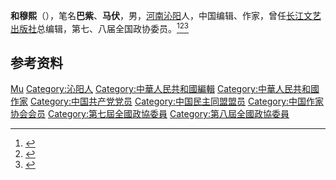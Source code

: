 '''和穆熙'''（{{bd|1930年|}}），笔名'''巴紫'''、'''马伏'''，男，[[河南|河南]][[沁阳|沁阳]]人，中国编辑、作家，曾任[[长江文艺出版社|长江文艺出版社]]总编辑，第七、八届全国政协委员。<ref>{{Cite book|title=历届全国政协委员人名辞典|author=|publisher=中国国际广播出版社|year=1996|isbn=9787507813746|location=北京|pages=286}}</ref><ref>{{Cite book|title=中华人民共和国职官志|author=何虎生, 李耀东, 向常福主编|publisher=中国社会出版社|year=2003|isbn=9787800883934|location=北京|pages=}}</ref><ref>{{Cite web|title=和穆熙|url=http://www.chinawriter.com.cn/n1/2016/0627/c404935-28488838.html|accessdate=2020-12-08|work=中国作家网}}</ref>

== 参考资料 ==
{{reflist}}

{{中国人物小作品}}

{{Authority control}}
{{DEFAULTSORT:He}}
[[Category:和姓|Mu]]
[[Category:沁阳人|Category:沁阳人]]
[[Category:中華人民共和國編輯|Category:中華人民共和國編輯]]
[[Category:中華人民共和國作家|Category:中華人民共和國作家]]
[[Category:中国共产党党员|Category:中国共产党党员]]
[[Category:中国民主同盟盟员|Category:中国民主同盟盟员]]
[[Category:中国作家协会会员|Category:中国作家协会会员]]
[[Category:第七屆全國政協委員|Category:第七屆全國政協委員]]
[[Category:第八屆全國政協委員|Category:第八屆全國政協委員]]